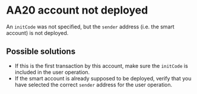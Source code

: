 # AA20 account not deployed

An `initCode` was not specified, but the `sender` address (i.e. the smart account) is not deployed.

## Possible solutions

- If this is the first transaction by this account, make sure the `initCode` is included in the user operation.
- If the smart account is already supposed to be deployed, verify that you have selected the correct `sender` address for the user operation.
